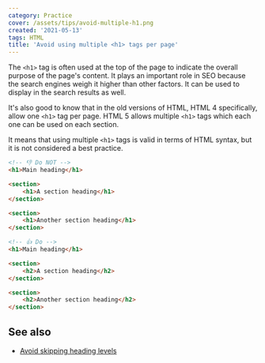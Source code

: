 ```yaml
---
category: Practice
cover: /assets/tips/avoid-multiple-h1.png
created: '2021-05-13'
tags: HTML
title: 'Avoid using multiple <h1> tags per page'
---
```


The `<h1>` tag is often used at the top of the page to indicate the overall purpose of the page's content.
It plays an important role in SEO because the search engines weigh it higher than other factors. It can be used to display in the search results as well.

It's also good to know that in the old versions of HTML, HTML 4 specifically, allow one `<h1>` tag per page. HTML 5 allows multiple `<h1>` tags which each one can be used on each section.

It means that using multiple `<h1>` tags is valid in terms of HTML syntax, but it is not considered a best practice.

```html
<!-- 👎 Do NOT -->
<h1>Main heading</h1>

<section>
    <h1>A section heading</h1>
</section>

<section>
    <h1>Another section heading</h1>
</section>

<!-- 👍 Do -->
<h1>Main heading</h1>

<section>
    <h2>A section heading</h2>
</section>

<section>
    <h2>Another section heading</h2>
</section>
```

## See also

-   [Avoid skipping heading levels](https://phuoc.ng/collection/tips/avoid-skipping-heading-levels/)
